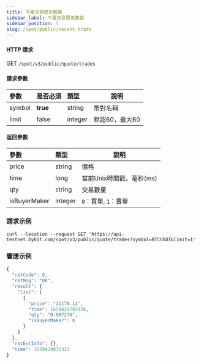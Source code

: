 ```yaml
---
title: 平臺交易歷史數據
sidebar_label: 平臺交易歷史數據
sidebar_position: 5
slug: /spot/public/recent-trade
---
```



#### HTTP 請求
GET <code>/spot/v3/public/quote/trades</code>

#### 請求參數
| 參數 | 是否必須 | 類型 | 說明|
|:----- |:-------|:-----|------ |
| symbol | **true** | string | 幣對名稱 |
| limit | false | integer | 默認60，最大60 |

#### 返回參數
| 參數 | 類型 | 說明|
|:----- |:-----|----- |
| price | string | 價格 |
| time | long | 當前Unix時間戳，毫秒(ms) |
| qty | string | 交易數量 |
| isBuyerMaker | integer | `0`：買單, `1`：賣單 |

### 請求示例

<Tabs>
<TabItem value="console" label="Console">

```http
curl --location --request GET 'https://api-testnet.bybit.com/spot/v3/public/quote/trades?symbol=BTCUSDT&limit=1'
```

</TabItem>
</Tabs>

### 響應示例

```javascript
{
  "retCode": 0,
  "retMsg": "OK",
  "result": {
    "list": [
      {
        "price": "21170.14",
        "time": 1659429793926,
        "qty": "0.907276",
        "isBuyerMaker": 0
      }
    ]
  },
  "retExtInfo": {},
  "time": 1659429835311
}
```
